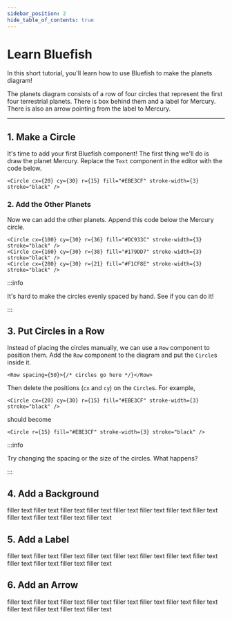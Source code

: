 ```yaml
---
sidebar_position: 2
hide_table_of_contents: true
---
```



# Learn Bluefish

<div
  style={{
    display: "grid",
    gridTemplateColumns: "50% 50%" /* , border: "2px dashed skyblue"  */,
    marginBottom: "10vh",
  }}
>

<div>
In this short tutorial, you'll learn how to use Bluefish to make the planets diagram!

The planets diagram consists of a row of four circles that represent the first four terrestrial
planets. There is box behind them and a label for Mercury. There is also an arrow pointing from the
label to Mercury.

</div>

<div >
  <CodeEditor code={planets} hideCode />
</div>
</div>
<hr />

<Scrolly starterCode={learn}>
  <Step>

## 1. Make a Circle

It's time to add your first Bluefish component!
The first thing we'll do is draw the planet Mercury.
Replace the `Text` component in the editor with the code below.

```tsx
<Circle cx={20} cy={30} r={15} fill="#EBE3CF" stroke-width={3} stroke="black" />
```

  </Step>
  <Step>

### 2. Add the Other Planets

Now we can add the other planets. Append this code below the Mercury circle.

```tsx
<Circle cx={100} cy={30} r={36} fill="#DC933C" stroke-width={3} stroke="black" />
<Circle cx={160} cy={30} r={38} fill="#179DD7" stroke-width={3} stroke="black" />
<Circle cx={280} cy={30} r={21} fill="#F1CF8E" stroke-width={3} stroke="black" />
```

:::info

It's hard to make the circles evenly spaced by hand. See if you can do it!

:::

</Step>
<Step>

## 3. Put Circles in a Row

Instead of placing the circles manually, we can use a `Row` component to position them.
Add the `Row` component to the diagram and put the `Circle`s inside it.

```tsx
<Row spacing={50}>{/* circles go here */}</Row>
```

Then delete the positions (`cx` and `cy`) on the `Circle`s. For example,

```tsx
<Circle cx={20} cy={30} r={15} fill="#EBE3CF" stroke-width={3} stroke="black" />
```

should become

```tsx
<Circle r={15} fill="#EBE3CF" stroke-width={3} stroke="black" />
```

:::info

Try changing the spacing or the size of the circles. What happens?

:::

  </Step>
  <Step>

## 4. Add a Background

filler text filler text filler text filler text
filler text filler text filler text filler text
filler text filler text filler text filler text

  </Step>
  <Step>

## 5. Add a Label

filler text filler text filler text filler text
filler text filler text filler text filler text
filler text filler text filler text filler text

  </Step>
  <Step>

## 6. Add an Arrow

filler text filler text filler text filler text
filler text filler text filler text filler text
filler text filler text filler text filler text

  </Step>
</Scrolly>
